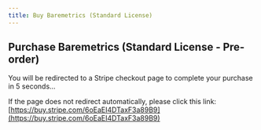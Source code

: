 ```yaml
---
title: Buy Baremetrics (Standard License)
---
```



<Head>
  <meta httpEquiv="refresh" content="5; url='https://buy.stripe.com/6oEaEI4DTaxF3a89B9'" />
</Head>

## Purchase Baremetrics (Standard License - Pre-order)

You will be redirected to a Stripe checkout page to complete your purchase in 5 seconds…

If the page does not redirect automatically, please click this link: [https://buy.stripe.com/6oEaEI4DTaxF3a89B9](https://buy.stripe.com/6oEaEI4DTaxF3a89B9)
